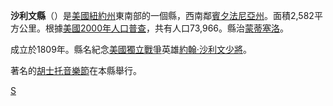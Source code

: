 {{Otheruses|沙利文縣|subject=美國紐約州的一個縣|other=同名的縣}}
{{noteTA
|G1=USState
|1=zh-hans:县;zh-hk:縣;zh-tw:郡;
}}
{{Infobox U.S. County|
 county  = 沙利文縣|
 state = 紐約州 |
 en county  = Sullivan County|
 en state = New York |
 seal =  |
 seallink = show |
 founded = 1809年|
 seat = [[蒙蒂塞洛_(紐約州)|蒙蒂塞洛]] | 
 Largest City =  [[蒙蒂塞洛_(紐約州)|蒙蒂塞洛]] |
 area = 2,580 [[km²|km²]] (997 [[平方英里|mi²]]) |
 area land = 2,510 km² (968 mi²) |
 area water = 80 km² (29 mi²) |
 area percentage = 2.9% |
 census yr = 2019|
 pop = 75,432 |
 density = 30|
 web = https://co.sullivan.ny.us/|
}}
'''沙利文縣'''（{{lang-en|Sullivan County}}）是[[美國|美國]][[紐約州|紐約州]]東南部的一個縣，西南鄰[[賓夕法尼亞州|賓夕法尼亞州]]。面積2,582平方公里。根據[[美國2000年人口普查|美國2000年人口普查]]，共有人口73,966。縣治[[蒙蒂塞洛_(紐約州)|蒙蒂塞洛]]。

成立於1809年。縣名紀念[[美國獨立戰爭|美國獨立戰爭]]英雄[[約翰·沙利文|約翰·沙利文]][[少將|少將]]。

著名的[[胡士托音樂節|胡士托音樂節]]在本縣舉行。
{{New York}}
{{NewYork-stub}}

[[Category:紐約州行政區劃|S]]